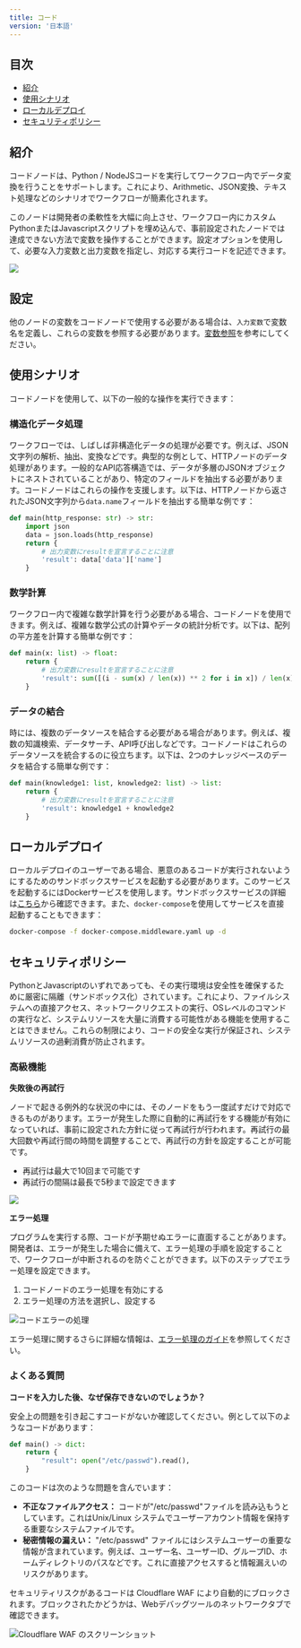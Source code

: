 ```yaml
---
title: コード
version: '日本語'
---
```


## 目次

* [紹介](#紹介)
* [使用シナリオ](#使用シナリオ)
* [ローカルデプロイ](#ローカルデプロイ)
* [セキュリティポリシー](#セキュリティポリシー)

## 紹介

コードノードは、Python / NodeJSコードを実行してワークフロー内でデータ変換を行うことをサポートします。これにより、Arithmetic、JSON変換、テキスト処理などのシナリオでワークフローが簡素化されます。

このノードは開発者の柔軟性を大幅に向上させ、ワークフロー内にカスタムPythonまたはJavascriptスクリプトを埋め込んで、事前設定されたノードでは達成できない方法で変数を操作することができます。設定オプションを使用して、必要な入力変数と出力変数を指定し、対応する実行コードを記述できます。

![](https://assets-docs.dify.ai/dify-enterprise-mintlify/jp/guides/workflow/node/c7e838ae455c0c6722ec1cfae41640fd.png)

## 設定

他のノードの変数をコードノードで使用する必要がある場合は、`入力変数`で変数名を定義し、これらの変数を参照する必要があります。[変数参照](/ja-jp/guides/workflow/concepts#変数)を参考にしてください。

## 使用シナリオ

コードノードを使用して、以下の一般的な操作を実行できます：

### 構造化データ処理

ワークフローでは、しばしば非構造化データの処理が必要です。例えば、JSON文字列の解析、抽出、変換などです。典型的な例として、HTTPノードのデータ処理があります。一般的なAPI応答構造では、データが多層のJSONオブジェクトにネストされていることがあり、特定のフィールドを抽出する必要があります。コードノードはこれらの操作を支援します。以下は、HTTPノードから返されたJSON文字列から`data.name`フィールドを抽出する簡単な例です：

```python
def main(http_response: str) -> str:
    import json
    data = json.loads(http_response)
    return {
        # 出力変数にresultを宣言することに注意
        'result': data['data']['name']
    }
```

### 数学計算

ワークフロー内で複雑な数学計算を行う必要がある場合、コードノードを使用できます。例えば、複雑な数学公式の計算やデータの統計分析です。以下は、配列の平方差を計算する簡単な例です：

```python
def main(x: list) -> float:
    return {
        # 出力変数にresultを宣言することに注意
        'result': sum([(i - sum(x) / len(x)) ** 2 for i in x]) / len(x)
    }
```

### データの結合

時には、複数のデータソースを結合する必要がある場合があります。例えば、複数の知識検索、データサーチ、API呼び出しなどです。コードノードはこれらのデータソースを統合するのに役立ちます。以下は、2つのナレッジベースのデータを結合する簡単な例です：

```python
def main(knowledge1: list, knowledge2: list) -> list:
    return {
        # 出力変数にresultを宣言することに注意
        'result': knowledge1 + knowledge2
    }
```

## ローカルデプロイ

ローカルデプロイのユーザーである場合、悪意のあるコードが実行されないようにするためのサンドボックスサービスを起動する必要があります。このサービスを起動するにはDockerサービスを使用します。サンドボックスサービスの詳細は[こちら](https://github.com/langgenius/dify/tree/main/docker/docker-compose.middleware.yaml)から確認できます。また、`docker-compose`を使用してサービスを直接起動することもできます：

```bash
docker-compose -f docker-compose.middleware.yaml up -d
```

## セキュリティポリシー

PythonとJavascriptのいずれであっても、その実行環境は安全性を確保するために厳密に隔離（サンドボックス化）されています。これにより、ファイルシステムへの直接アクセス、ネットワークリクエストの実行、OSレベルのコマンドの実行など、システムリソースを大量に消費する可能性がある機能を使用することはできません。これらの制限により、コードの安全な実行が保証され、システムリソースの過剰消費が防止されます。

### 高級機能

**失敗後の再試行**

ノードで起きる例外的な状況の中には、そのノードをもう一度試すだけで対応できるものがあります。エラーが発生した際に自動的に再試行をする機能が有効になっていれば、事前に設定された方針に従って再試行が行われます。再試行の最大回数や再試行間の時間を調整することで、再試行の方針を設定することが可能です。

- 再試行は最大で10回まで可能です
- 再試行の間隔は最長で5秒まで設定できます

![](https://assets-docs.dify.ai/2024/12/9fdd5525a91dc925b79b89272893becf.png)

**エラー処理**

プログラムを実行する際、コードが予期せぬエラーに直面することがあります。開発者は、エラーが発生した場合に備えて、エラー処理の手順を設定することで、ワークフローが中断されるのを防ぐことができます。以下のステップでエラー処理を設定できます。

1. コードノードのエラー処理を有効にする
2. エラー処理の方法を選択し、設定する

![コードエラーの処理](https://assets-docs.dify.ai/2024/12/58f392734ce44b22cd8c160faf28cd14.png)

エラー処理に関するさらに詳細な情報は、[エラー処理のガイド](/ja-jp/guides/workflow/error-handling/README)を参照してください。

### よくある質問

**コードを入力した後、なぜ保存できないのでしょうか？**

安全上の問題を引き起こすコードがないか確認してください。例として以下のようなコードがあります：

```python
def main() -> dict:
    return {
        "result": open("/etc/passwd").read(),
    }
```

このコードは次のような問題を含んでいます：

* **不正なファイルアクセス：** コードが"/etc/passwd"ファイルを読み込もうとしています。これはUnix/Linux システムでユーザーアカウント情報を保持する重要なシステムファイルです。
* **秘密情報の漏えい：** "/etc/passwd" ファイルにはシステムユーザーの重要な情報が含まれています。例えば、ユーザー名、ユーザーID、グループID、ホームディレクトリのパスなどです。これに直接アクセスすると情報漏えいのリスクがあります。

セキュリティリスクがあるコードは Cloudflare WAF により自動的にブロックされます。ブロックされたかどうかは、Webデバッグツールのネットワークタブで確認できます。

![Cloudflare WAF のスクリーンショット](https://assets-docs.dify.ai/2024/12/ad4dc065c4c567c150ab7fa7bfd123a3.png)